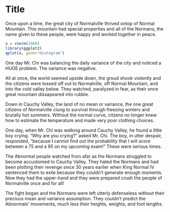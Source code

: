 Title
========================================================

Once upon a time, the great city of Normalville thrived ontop of Normal Mountain. This mountain had special properties and all of the Normans, the name given to these people, were happy and worked together in peace. 

```r
x = rnorm(1000)
library(ggplot2)
qplot(x, geom="Histogram")
```


One day Mr. Chi was balancing the daily variance of the city and noticed a HUGE problem. The variance was negative. 

All at once, the world seemed upside down, the groud shook violently and the citizens were tossed off out to Normalville, off Normal Mountain, and into the cold valley below. They watched, paralyzed in fear, as their once great mountain dissapeared into rubble. 






Down in Cauchy Valley, the land of no mean or variance, the one great citizens of Normalville clung to survival through freezing winters and brutally hot summers. Without the normal curve, citzens no longer knew how to estimate the temperature and made very poor clothing choices. 

One day, when Mr. Chi was walking around Cauchy Valley, he found a little boy crying. "Why are you crying?" asked Mr. Chi. The boy, in utter despair, responded, "because I cannot find out the probability that I will score between a 75 and a 95 on my upcoming exam!" These were serious times. 

The Abnormal people watched from afar as the Normans struggled to become accustomed to Cauchy Valley. They hated the Normans and had been plotting their revenge since 30 years  earlier when King Normal IV sentenced them to exile because they couldn't generate enough moments. Now they had the upper-hand and they were prepared crush the people of Normalville once and for all!


The fight began and the Normans were left utterly defenseless without their precious mean and variance assumption. They couldn't predict the Abnormals' movements, much less their heights, weights, and foot lengths. 




